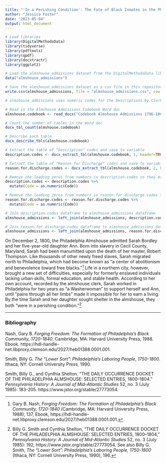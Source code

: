 ```yaml
---
title: "'In a Perishing Condition': The Fate of Black Inmates in the Philadelphia Almshouse, 1796-1803"
author: "Jessica Foster"
date: "2023-05-04"
output: html_document
---
```


```r
# Load libraries
library(DigitalMethodsData)
library(tidyverse)
library(pdftools)
library(qpdf)
library(docxtractr)
library(ggplot2)

# Load the almshouse_admissions dataset from the DigitalMethodsData library
data("almshouse_admissions")

# Save the almshouse_admissions dataset as a csv file in this repository
write.csv(almshouse_admissions, file = "almshouse_admissions.csv", row.names = TRUE, col.names = TRUE)

# almshouse_admissions uses numeric codes for the Descriptions.by.Clerk and Reason.Discharged columns. I downloaded the codebook for this dataset from Billy G. Smith's original repository: https://repository.upenn.edu/mead/42/. To make the codebook easier to work with in R, I converted the code lists to tables in Word before uploading it to this repository. Now we can scrape the content from the Word doc using the `docxtractr` package: https://github.com/hrbrmstr/docxtractr

# Read in the Almshouse Admissions Codebook Word doc
almshouse.codebook <- read_docx("Codebook Almshouse Admissions 1796-1803 - with tables.docx")

# Count the number of tables in the Word doc
docx_tbl_count(almshouse.codebook)

# Describe each table
docx_describe_tbls(almshouse.codebook)

# Extract the table of "Description" codes and save to variable
description.codes <- docx_extract_tbl(almshouse.codebook, 1, header=TRUE)

# Extract the table of "Reason for Discharge" codes and save to variable
reason.for.discharge.codes <- docx_extract_tbl(almshouse.codebook, 2, header=TRUE)

# Remove the leading zeros from numbers in description.codes so they match the format of the numbers in the Descriptions.by.Clerk column in almshouse_admissions
description.codes <- description.codes %>%
  mutate(Code = as.numeric(Code))

# Remove the leading zeros from numbers in reason.for.discharge.codes so they match the format of the numbers in the Reason.Discharged column in almshouse_admissions
reason.for.discharge.codes <- reason.for.discharge.codes %>%
  mutate(Code = as.numeric(Code))

# Join description.codes dataframe to almshouse_admissions dataframe
almshouse_admissions <- left_join(almshouse_admissions, description.codes, by=c("Descriptions.by.Clerk"="Code"))

# Join reason.for.discharge.codes dataframe to almshouse_admissions dataframe
almshouse_admissions <- left_join(almshouse_admissions, reason.for.discharge.codes, by=c("Reason.Discharged"="Code"))
```

On December 2, 1800, the Philadelphia Almshouse admitted Sarah Bordley and her five-year-old daughter Ann. Born into slavery in Cecil County, Maryland, Sarah had been manumitted upon the death of her master, Robert Thompson. Like thousands of other newly freed slaves, Sarah migrated north to Philadelphia, which had become known as "a center of abolitionism and benevolence toward free blacks."[^1] Life in a northern city, however, brought a new set of difficulties, especially for formerly enslaved individuals lacking urban skills, formal education, and stable health. According to her own account, recorded by the almshouse clerk, Sarah worked in Philadelphia for two years as "a Washerwoman" to support herself and Ann, until "pains through all her limbs" made it impossible for her to earn a living. By the time Sarah and her daughter sought shelter in the almshouse, they both "were in a perishing condition."[^2]


[^1]: Gary B. Nash, <em>Forging Freedom: The Formation of Philadelphia's Black Community, 1720-1840</em> (Cambridge, MA: Harvard University Press, 1988), 137, Ebook, https://hdl-handle-net.libproxy.clemson.edu/2027/heb01388.0001.001.
[^2]: Billy G. Smith and Cynthia Shelton, "THE DAILY OCCURRENCE DOCKET OF THE PHILADELPHIA ALMSHOUSE: SELECTED
ENTRIES, 1800–1804," <em>Pennsylvania History: A Journal of Mid-Atlantic Studies</em> 52, no. 3 (July 1985): 192, https://www.jstor.org/stable/27773054. See also Billy G. Smith, <em>The "Lower Sort": Philadelphia’s Laboring People, 1750-1800</em> (Ithaca, NY: Cornell University Press, 1990), 196.

---
### Bibliography

Nash, Gary B. <em>Forging Freedom: The Formation of Philadelphia's Black Community, 1720-1840</em>. Cambridge, MA: Harvard University Press, 1988. Ebook. https://hdl-handle-net.libproxy.clemson.edu/2027/heb01388.0001.001.

Smith, Billy G. <em>The "Lower Sort": Philadelphia’s Laboring People, 1750-1800</em>. Ithaca, NY: Cornell University Press, 1990.

Smith, Billy G., and Cynthia Shelton. "THE DAILY OCCURRENCE DOCKET OF THE PHILADELPHIA ALMSHOUSE: SELECTED
ENTRIES, 1800–1804." <em>Pennsylvania History: A Journal of Mid-Atlantic Studies</em> 52, no. 3 (July 1985): 183-205. https://www.jstor.org/stable/27773054.
